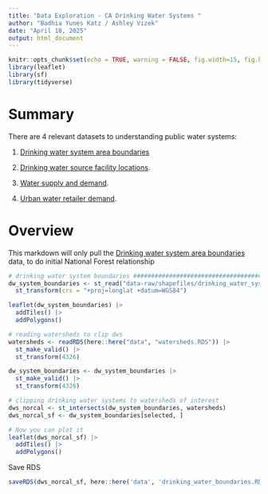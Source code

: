 ```yaml
---
title: "Data Exploration - CA Drinking Water Systems "
author: "Badhia Yunes Katz / Ashley Vizek"
date: "April 18, 2025"
output: html_document
---
```

```r
knitr::opts_chunk$set(echo = TRUE, warning = FALSE, fig.width=15, fig.height=10)
library(leaflet)
library(sf)
library(tidyverse)
```

# Summary

There are 4 relevant datasets to understanding public water systems:

1. [Drinking water system area boundaries](https://gispublic.waterboards.ca.gov/portal/home/item.html?id=fbba842bf134497c9d611ad506ec48cc)

2. [Drinking water source facility locations](https://data.cnra.ca.gov/dataset/urban-water-data-drought/resource/9688aeb1-6c77-44aa-9cf7-6b1c1306f399).

3. [Water supply and demand](https://data.ca.gov/dataset/drinking-water-public-water-system-annually-reported-water-production-and-delivery-information-2013/resource/ddac281d-4f71-45ba-99bd-394fa33d0e58).

4. [Urban water retailer demand](https://data.ca.gov/dataset/urws-conservation-supply-demand).

# Overview 

This markdown will only pull the [Drinking water system area boundaries](https://gispublic.waterboards.ca.gov/portal/home/item.html?id=fbba842bf134497c9d611ad506ec48cc) data, to do initial National Forest relationship 

```r
# drinking water system boundaries #############################################
dw_system_boundaries <- st_read("data-raw/shapefiles/drinking_water_systems/California_Drinking_Water_System_Area_Boundaries.shp") |> 
  st_transform(crs = "+proj=longlat +datum=WGS84")
```


```r
leaflet(dw_system_boundaries) |>
  addTiles() |>
  addPolygons()
```


```r
# reading watersheds to clip dws
watersheds <- readRDS(here::here("data", "watersheds.RDS")) |>
  st_make_valid() |> 
  st_transform(4326)  

dw_system_boundaries <- dw_system_boundaries |>
  st_make_valid() |> 
  st_transform(4326)

# clipping drinking water systems to watersheds of interest
dws_norcal <- st_intersects(dw_system_boundaries, watersheds)
dws_norcal_sf <- dw_system_boundaries[selected, ]

# Now you can plot it
leaflet(dws_norcal_sf) |>
  addTiles() |>
  addPolygons()

```

Save RDS
```r
saveRDS(dws_norcal_sf, here::here('data', 'drinking_water_boundaries.RDS'))
```

